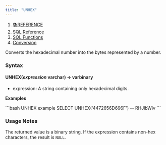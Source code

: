 ```yaml
---
title: "UNHEX"
---
```


1. [📚REFERENCE](/reference)
2. [SQL Reference](/reference/sql-reference)
3. [SQL Functions](/reference/sql-reference/all-functions)
4. [Conversion](/reference/sql-reference/all-functions/conversion)

Converts the hexadecimal number into the bytes represented by a number.

### Syntax

#### UNHEX(*expression* varchar) → varbinary

* expression: A string containing only hexadecimal digits.

**Examples**

<CodeGroup>
  ```bash UNHEX example
  SELECT UNHEX('4472656D696F')
  -- RHJlbWlv
  ```
</CodeGroup>

### Usage Notes

The returned value is a binary string. If the expression contains non-hex characters, the result is `NULL`.
